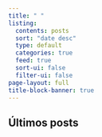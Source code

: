 ```yaml
---
title: " " 
listing:
  contents: posts 
  sort: "date desc"
  type: default
  categories: true
  feed: true
  sort-ui: false
  filter-ui: false
page-layout: full
title-block-banner: true
---
```

:::{.center}

# Últimos posts

:::


